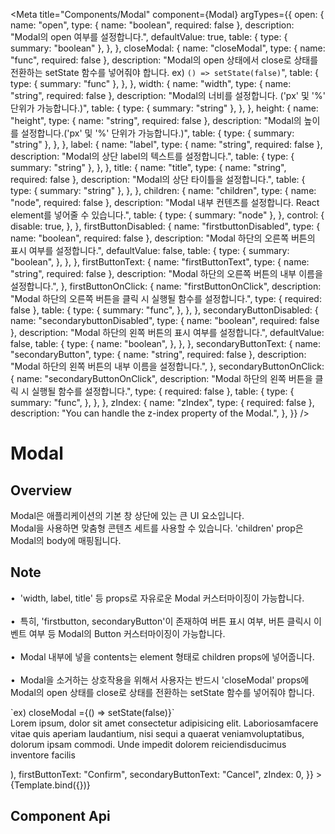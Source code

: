 
<Meta
  title="Components/Modal"
  component={Modal}
  argTypes={{
    open: {
      name: "open",
      type: { name: "boolean", required: false },
      description: "Modal의 open 여부를 설정합니다.",
      defaultValue: true,
      table: {
        type: { summary: "boolean" },
      },
    },
    closeModal: {
      name: "closeModal",
      type: { name: "func", required: false },
      description:
        "Modal의 open 상태에서 close로 상태를 전환하는 setState 함수를 넣어줘야 합니다. ex) `() => setState(false)`",
      table: {
        type: { summary: "func" },
      },
    },
    width: {
      name: "width",
      type: { name: "string", required: false },
      description:
        "Modal의 너비를 설정합니다. ('px' 및 '%' 단위가 가능합니다.)",
      table: {
        type: { summary: "string" },
      },
    },
    height: {
      name: "height",
      type: { name: "string", required: false },
      description: "Modal의 높이를 설정합니다.('px' 및 '%' 단위가 가능합니다.)",
      table: {
        type: { summary: "string" },
      },
    },
    label: {
      name: "label",
      type: { name: "string", required: false },
      description: "Modal의 상단 label의 텍스트를 설정합니다.",
      table: {
        type: { summary: "string" },
      },
    },
    title: {
      name: "title",
      type: { name: "string", required: false },
      description: "Modal의 상단 타이틀을 설정합니다.",
      table: {
        type: { summary: "string" },
      },
    },
    children: {
      name: "children",
      type: { name: "node", required: false },
      description:
        "Modal 내부 컨텐츠를 설정합니다. React element를 넣어줄 수 있습니다.",
      table: {
        type: { summary: "node" },
      },
      control: {
        disable: true,
      },
    },
    firstButtonDisabled: {
      name: "firstbuttonDisabled",
      type: { name: "boolean", required: false },
      description: "Modal 하단의 오른쪽 버튼의 표시 여부를 설정합니다.",
      defaultValue: false,
      table: {
        type: {
          summary: "boolean",
        },
      },
    },
    firstButtonText: {
      name: "firstButtonText",
      type: { name: "string", required: false },
      description: "Modal 하단의 오른쪽 버튼의 내부 이름을 설정합니다.",
    },
    firstButtonOnClick: {
      name: "firstButtonOnClick",
      description:
        "Modal 하단의 오른쪽 버튼을 클릭 시 실행될 함수를 설정합니다.",
      type: { required: false },
      table: {
        type: {
          summary: "func",
        },
      },
    },
    secondaryButtonDisabled: {
      name: "secondarybuttonDisabled",
      type: { name: "boolean", required: false },
      description: "Modal 하단의 왼쪽 버튼의 표시 여부를 설정합니다.",
      defaultValue: false,
      table: {
        type: {
          name: "boolean",
        },
      },
    },
    secondaryButtonText: {
      name: "secondaryButton",
      type: { name: "string", required: false },
      description: "Modal 하단의 왼쪽 버튼의 내부 이름을 설정합니다.",
    },
    secondaryButtonOnClick: {
      name: "secondaryButtonOnClick",
      description: "Modal 하단의 왼쪽 버튼을 클릭 시 실행될 함수를 설정합니다.",
      type: { required: false },
      table: {
        type: {
          summary: "func",
        },
      },
    },
    zIndex: {
      name: "zIndex",
      type: { required: false },
      description: "You can handle the z-index property of the Modal.",
    },
  }}
/>

# Modal

## Overview

Modal은 애플리케이션의 기본 창 상단에 있는 큰 UI 요소입니다.<br />
Modal을 사용하면 맞춤형 콘텐츠 세트를 사용할 수 있습니다. 'children' prop은 Modal의 body에 매핑됩니다.


## Note

&bull;&nbsp; 'width, label, title' 등 props로 자유로운 Modal 커스터마이징이 가능합니다.<br /><br />
&bull;&nbsp; 특히, 'firstbutton, secondaryButton'이 존재하여 버튼 표시 여부, 버튼 클릭시 이벤트 여부 등 Modal의 Button 커스터마이징이 가능합니다.<br /><br />
&bull;&nbsp; Modal 내부에 넣을 contents는 element 형태로 children props에 넣어줍니다.<br/><br/>
&bull;&nbsp; Modal을 소거하는 상호작용을 위해서 사용자는 반드시 'closeModal' props에 Modal의 open 상태를 close로 상태를 전환하는 setState 함수를 넣어줘야 합니다. <br/>

<div style={{ marginLeft: "30px" }}>
  `ex) closeModal ={() => setState(false)}`
</div>

<Canvas>
  <Story
    name="Default"
    args={{
      open: false,
      title: "Modal title is here",
      children: (
        <p style={{ padding: "20px" }}>
          Lorem ipsum, dolor sit amet consectetur adipisicing elit.
          Laboriosamfacere vitae quis aperiam laudantium, nisi sequi a quaerat
          veniamvoluptatibus, dolorum ipsam commodi. Unde impedit dolorem
          reiciendisducimus inventore facilis
        </p>
      ),
      firstButtonText: "Confirm",
      secondaryButtonText: "Cancel",
      zIndex: 0,
    }}
  >
    {Template.bind({})}
  </Story>
</Canvas>

## Component Api

<ArgsTable story="Default" />
